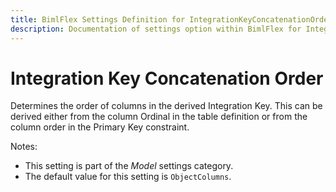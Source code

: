 ---
title: BimlFlex Settings Definition for IntegrationKeyConcatenationOrder
description: Documentation of settings option within BimlFlex for IntegrationKeyConcatenationOrder
---
<head>
  <meta name="varigenceProduct" content="BimlFlex"></meta>
  <meta name="varigenceArticleType" content="Reference"></meta>
</head>


# Integration Key Concatenation Order

Determines the order of columns in the derived Integration Key. This can be derived either from the column Ordinal in the table definition or from the column order in the Primary Key constraint.

Notes:

* This setting is part of the *Model* settings category.
* The default value for this setting is `ObjectColumns`.
